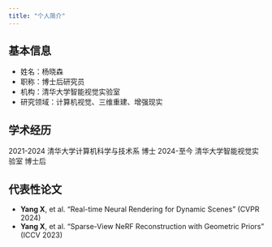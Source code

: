 ---
title: "个人简介"
---

## 基本信息
- 姓名：杨晓森
- 职称：博士后研究员
- 机构：清华大学智能视觉实验室
- 研究领域：计算机视觉、三维重建、增强现实

## 学术经历
```{=html}
<div class="callout callout-note">
2021-2024 清华大学计算机科学与技术系 博士  
2024-至今 清华大学智能视觉实验室 博士后  
</div>
```

## 代表性论文
- **Yang X**, et al. "Real-time Neural Rendering for Dynamic Scenes" (CVPR 2024)
- **Yang X**, et al. "Sparse-View NeRF Reconstruction with Geometric Priors" (ICCV 2023)
